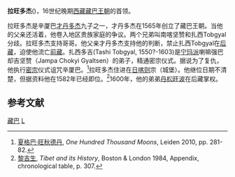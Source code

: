 '''拉旺多杰'''({{bo|z=ཀུན་སྤངས་ལྷ་དབང་རྡོ་རྗེ|w=kun spangs lha dbang rdo rje }})，16世纪晚期[[西藏|西藏]][[藏巴王朝|藏巴王朝]]的首领。

拉旺多杰是辛厦巴[[才丹多杰|才丹多杰]]九子之一，才丹多杰在1565年创立了藏巴王朝。当他的父亲还活着，他卷入地区贵族家庭的争议。两个兄弟叫南喀坚赞和扎西Tobgyal分歧。拉旺多杰支持哥哥。他父亲才丹多杰支持他的判断，禁止扎西Tobgyal在[[后藏|后藏]]，迫使他流亡[[前藏|前藏]]。扎西多吉(Tashi Tobgyal, 1550?-1603)是[[宁玛派|宁玛派]]喇嘛强巴却吉坚赞（Jampa Chokyi Gyaltsen）的弟子，精通密宗仪式。据说为了复仇，他执行[[密宗|密宗]]仪式诅咒辛厦巴。<ref>[[夏格巴·旺秋德丹|夏格巴·旺秋德丹]], ''One Hundred Thousand Moons'', Leiden 2010, pp. 281-82.</ref>拉旺多杰住进在[[日喀则|日喀则]]宗（城堡）。他继位日期不清楚，但据资料他在1582年已经即位。<ref>[[黎吉生|黎吉生]], ''Tibet and its History'', Boston & London 1984, Appendix, chronological table, p. 307.</ref>1600年，他的弟弟[[丹松旺波|丹松旺波]]在后藏掌权。

== 参考文献 ==
{{Reflist}}

{{start box}}
{{s-before|[[辛厦巴|辛厦巴]]}}
{{s-title|[[藏巴汗|藏巴]]统治者|1580年代}}
{{s-after|[[丹松旺波|丹松旺波]]}}
{{end box}}

[[Category:西藏君主|藏巴]]
[[Category:明朝吐蕃人|L]]